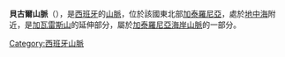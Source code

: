 '''貝古爾山脈'''（{{lang-es|Montañas de Begur}}），是[[西班牙|西班牙]]的[[山脈|山脈]]，位於該國東北部[[加泰羅尼亞|加泰羅尼亞]]，處於[[地中海|地中海]]附近，是[[加瓦雷斯山|加瓦雷斯山]]的延伸部分，屬於[[加泰羅尼亞海岸山脈|加泰羅尼亞海岸山脈]]的一部分。

{{Spain-geo-stub}}
[[Category:西班牙山脈|Category:西班牙山脈]]